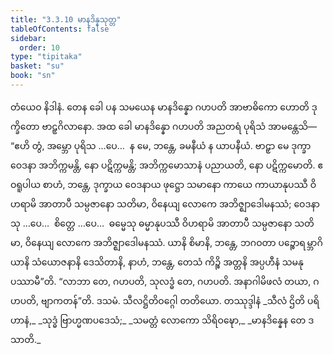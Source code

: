 ```yaml
---
title: "3.3.10 မာနဒိန္နသုတ္တ"
tableOfContents: false
sidebar:
  order: 10
type: "tipitaka"
basket: "su"
book: "sn"
---
```



<DynamicBreadcrumb />

<Division number="396" book="sn" e="ch" v="18" p="337">

<Paragraph number="895" book="sn">
တံယေဝ နိဒါနံ. တေန ခေါ ပန သမယေန မာနဒိန္နော ဂဟပတိ အာဗာဓိကော ဟောတိ ဒုက္ခိတော ဗာဠှဂိလာနော. အထ ခေါ မာနဒိန္နော ဂဟပတိ အညတရံ ပုရိသံ အာမန္တေသိ—  “ဧဟိ တွံ, အမ္ဘော ပုရိသ …ပေ…  န မေ, ဘန္တေ, ခမနီယံ န ယာပနီယံ. ဗာဠှာ မေ ဒုက္ခာ ဝေဒနာ အဘိက္ကမန္တိ, နော ပဋိက္ကမန္တိ; အဘိက္ကမောသာနံ ပညာယတိ, နော ပဋိက္ကမောတိ. ဧဝရူပါယ စာဟံ, ဘန္တေ, ဒုက္ခာယ ဝေဒနာယ ဖုဋ္ဌော သမာနော ကာယေ ကာယာနုပဿီ ဝိဟရာမိ အာတာပီ သမ္ပဇာနော သတိမာ, ဝိနေယျ လောကေ အဘိဇ္ဈာဒေါမနဿံ; ဝေဒနာသု …ပေ…  စိတ္တေ …ပေ…  ဓမ္မေသု ဓမ္မာနုပဿီ ဝိဟရာမိ အာတာပီ သမ္ပဇာနော သတိမာ, ဝိနေယျ လောကေ အဘိဇ္ဈာဒေါမနဿံ. ယာနိ စိမာနိ, ဘန္တေ, ဘဂဝတာ ပဉ္စောရမ္ဘာဂိယာနိ သံယောဇနာနိ ဒေသိတာနိ, နာဟံ, ဘန္တေ, တေသံ ကိဉ္စိ အတ္တနိ အပ္ပဟီနံ သမနုပဿာမီ”တိ. “လာဘာ တေ, ဂဟပတိ, သုလဒ္ဓံ တေ, ဂဟပတိ. အနာဂါမိဖလံ တယာ, ဂဟပတိ, ဗျာကတန်”တိ.

</Paragraph>
</Division>

<Paragraph number="896" type="center" book="sn">
ဒသမံ.



</Paragraph>

<Paragraph number="897" type="center" book="sn">
သီလဋ္ဌိတိဝဂ္ဂေါ တတိယော.



</Paragraph>

<Paragraph number="898" type="center" book="sn">
တဿုဒ္ဒါနံ


</Paragraph>

<Paragraph number="899" type="verses" book="sn">
_သီလံ ဌိတိ ပရိဟာနံ,_  
_သုဒ္ဓံ ဗြာဟ္မဏပဒေသံ;_  
_သမတ္တံ လောကော သိရိဝဍ္ဎော,_  
_မာနဒိန္နေန တေ ဒသာတိ._
</Paragraph>